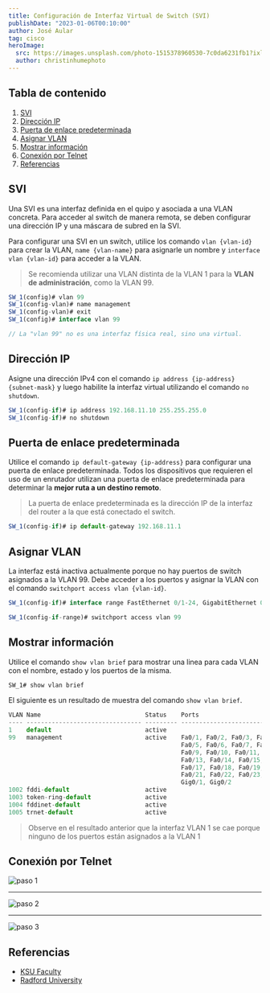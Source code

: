 ---
title: Configuración de Interfaz Virtual de Switch (SVI)
publishDate: "2023-01-06T00:10:00"
author: José Aular
tag: cisco
heroImage:
  src: https://images.unsplash.com/photo-1515378960530-7c0da6231fb1?ixlib=rb-4.0.3&ixid=MnwxMjA3fDB8MHxwaG90by1wYWdlfHx8fGVufDB8fHx8&auto=format&fit=crop&w=870&q=80
  author: christinhumephoto
---


## Tabla de contenido

1.  [SVI](/blog/configuracion-interfaz-virtual-switch#svi)
2.  [Dirección IP](/blog/configuracion-interfaz-virtual-switch#dirección-ip)
3.  [Puerta de enlace predeterminada](/blog/configuracion-interfaz-virtual-switch#puerta-de-enlace-predeterminada)
4.  [Asignar VLAN](/blog/configuracion-interfaz-virtual-switch#asignar-vlan)
5.  [Mostrar información](/blog/configuracion-interfaz-virtual-switch#mostrar-información)
6.  [Conexión por Telnet](/blog/configuracion-interfaz-virtual-switch#conexión-por-telnet)
7.  [Referencias](/blog/configuracion-interfaz-virtual-switch#referencias)

## SVI

Una SVI es una interfaz definida en el quipo y asociada a una VLAN concreta.
Para acceder al switch de manera remota, se deben configurar una dirección IP y una máscara de subred en la SVI.

Para configurar una SVI en un switch, utilice los comando `vlan {vlan-id}` para crear la VLAN, `name {vlan-name}` para asignarle un nombre y `interface vlan {vlan-id}` para acceder a la VLAN.

> Se recomienda utilizar una VLAN distinta de la VLAN 1 para la **VLAN de administración**, como la VLAN 99.

```js title="Switch #1"
SW_1(config)# vlan 99
SW_1(config-vlan)# name management
SW_1(config-vlan)# exit
SW_1(config)# interface vlan 99

// La "vlan 99" no es una interfaz física real, sino una virtual.
```

## Dirección IP

Asigne una dirección IPv4 con el comando `ip address {ip-address} {subnet-mask}` y luego habilite la interfaz virtual utilizando el comando `no shutdown`.

```js title="Switch #1"
SW_1(config-if)# ip address 192.168.11.10 255.255.255.0
SW_1(config-if)# no shutdown
```

## Puerta de enlace predeterminada

Utilice el comando `ip default-gateway {ip-address}` para configurar una puerta de enlace predeterminada.
Todos los dispositivos que requieren el uso de un enrutador utilizan una puerta de enlace predeterminada
para determinar la **mejor ruta a un destino remoto**.

> La puerta de enlace predeterminada es la dirección IP de la interfaz del router a la que está conectado el switch.

```js title="Switch #1"
SW_1(config-if)# ip default-gateway 192.168.11.1
```

## Asignar VLAN

La interfaz está inactiva actualmente porque no hay puertos de switch asignados a la VLAN 99.
Debe acceder a los puertos y asignar la VLAN con el comando `switchport access vlan {vlan-id}`.

```js title="Switch #1"
SW_1(config-if)# interface range FastEthernet 0/1-24, GigabitEthernet 0/1-2
```

```js title="Switch #1"
SW_1(config-if-range)# switchport access vlan 99
```

## Mostrar información

Utilice el comando `show vlan brief` para mostrar una linea para cada VLAN con el nombre, estado y los puertos de la misma.

```js title="Switch #1"
SW_1# show vlan brief
```

El siguiente es un resultado de muestra del comando `show vlan brief`.

```js title="Switch #1"
VLAN Name                             Status    Ports
---- -------------------------------- --------- -------------------------------
1    default                          active
99   management                       active    Fa0/1, Fa0/2, Fa0/3, Fa0/4
                                                Fa0/5, Fa0/6, Fa0/7, Fa0/8
                                                Fa0/9, Fa0/10, Fa0/11, Fa0/12
                                                Fa0/13, Fa0/14, Fa0/15, Fa0/16
                                                Fa0/17, Fa0/18, Fa0/19, Fa0/20
                                                Fa0/21, Fa0/22, Fa0/23, Fa0/24
                                                Gig0/1, Gig0/2
1002 fddi-default                     active
1003 token-ring-default               active
1004 fddinet-default                  active
1005 trnet-default                    active
```

> Observe en el resultado anterior que la interfaz VLAN 1 se cae porque ninguno
> de los puertos están asignados a la VLAN 1

## Conexión por Telnet

![paso 1](https://res.cloudinary.com/jaular/image/upload/v1677173956/blog/configuracion-interfaz-virtual-switch/telnet-1_teogmh.png "Paso #1")

---

![paso 2](https://res.cloudinary.com/jaular/image/upload/v1677173956/blog/configuracion-interfaz-virtual-switch/telnet-2_aazmb8.png "Paso #2")

---

![paso 3](https://res.cloudinary.com/jaular/image/upload/v1677173956/blog/configuracion-interfaz-virtual-switch/telnet-3_vtcjoi.png "Paso #3")

## Referencias

- [KSU Faculty](https://faculty.ksu.edu.sa/sites/default/files/lab05_vlan.pdf)
- [Radford University](https://sites.radford.edu/~hlee3/classes/backup/itec451_spring2017/Cisco/CCNA2_RSE_spring2017/Lab%20Source%20Files_solutions/5.1.1.6%20Lab%20-%20Configuring%20Basic%20Switch%20Settings%20-%20solution.pdf)
